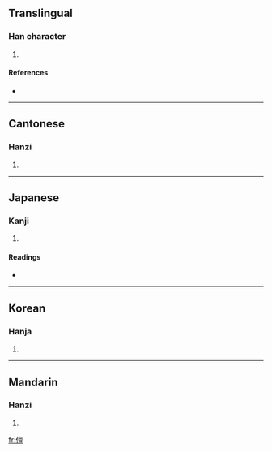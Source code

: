 ==Translingual==

===Han character===
{{Han char|rn=9|rad=人|as=13|sn=15|four=2021<sub>6</sub>|canj=人卜田一 (OYWM)}}

# {{defn|Han}}

====References====
* {{Han ref|kx=0118.260|dkj=01177|dj=0251.100|hdz=10227.040|uh=5103|ud=20739|bh=E4E7|bd=58599}}

----

==Cantonese==

===Hanzi===
{{yue-hanzi|jyut=|y=chin4, taan2}}

# {{defn|Cantonese}}

----

==Japanese==

===Kanji===
{{ja-kanji|grade=|rs=人13}}

# {{defn|Japanese}}

====Readings====
* {{ja-readings|on=[[せん]] (sen), [[ぜん]] (zen), [[たん]] (tan), [[だん]] (dan)|kun=[[たたずむ]] (tatazumu), [[やうす]] (yausu), [[ほしいまま]] (hoshiimama)}}

----

==Korean==

===Hanja===
{{ko-hanja|hangeul=천|rv=cheon|mr=ch'ŏn}}

# {{defn|Korean}}

----

==Mandarin==

===Hanzi===
{{cmn-hanzi|pin=[[chán]] ([[chan2]])|wg=ch'an<sup>2</sup>}}

# {{defn|Mandarin}}

[[fr:儃]]